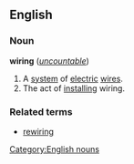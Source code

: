 ==English==
===Noun===
'''wiring''' (''[[uncountable]]'')

#A [[system]] of [[electric]] [[wire]]s.
#The act of [[install]]ing wiring.

===Related terms===
*[[rewiring]]
[[Category:English nouns]]